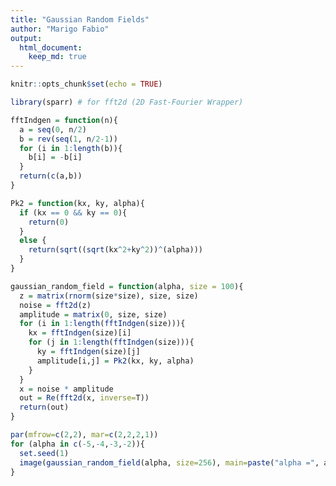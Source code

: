 ```yaml
---
title: "Gaussian Random Fields"
author: "Marigo Fabio"
output: 
  html_document:
    keep_md: true
---
```


```r
knitr::opts_chunk$set(echo = TRUE)
```

```r
library(sparr) # for fft2d (2D Fast-Fourier Wrapper)

fftIndgen = function(n){
  a = seq(0, n/2)
  b = rev(seq(1, n/2-1))
  for (i in 1:length(b)){
    b[i] = -b[i]
  }
  return(c(a,b))
}

Pk2 = function(kx, ky, alpha){
  if (kx == 0 && ky == 0){
    return(0)
  }
  else {
    return(sqrt((sqrt(kx^2+ky^2))^(alpha)))
  }
}

gaussian_random_field = function(alpha, size = 100){
  z = matrix(rnorm(size*size), size, size)
  noise = fft2d(z)
  amplitude = matrix(0, size, size)
  for (i in 1:length(fftIndgen(size))){
    kx = fftIndgen(size)[i]
    for (j in 1:length(fftIndgen(size))){
      ky = fftIndgen(size)[j]
      amplitude[i,j] = Pk2(kx, ky, alpha)
    }
  }
  x = noise * amplitude
  out = Re(fft2d(x, inverse=T))
  return(out)
}

par(mfrow=c(2,2), mar=c(2,2,2,1))
for (alpha in c(-5,-4,-3,-2)){
  set.seed(1)
  image(gaussian_random_field(alpha, size=256), main=paste("alpha =", alpha))
}
```


